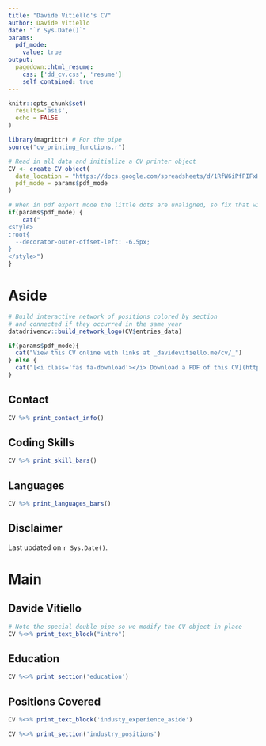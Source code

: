 ```yaml
---
title: "Davide Vitiello's CV"
author: Davide Vitiello
date: "`r Sys.Date()`"
params:
  pdf_mode:
    value: true
output:
  pagedown::html_resume:
    css: ['dd_cv.css', 'resume']
    self_contained: true
---
```


```r
knitr::opts_chunk$set(
  results='asis', 
  echo = FALSE
)

library(magrittr) # For the pipe
source("cv_printing_functions.r")

# Read in all data and initialize a CV printer object
CV <- create_CV_object(
  data_location = "https://docs.google.com/spreadsheets/d/1RfW6iPfPIFxHtlugddm7WzZYB7pxrMBej-SJEAtE-Eo",  
  pdf_mode = params$pdf_mode
)

```


```r
# When in pdf export mode the little dots are unaligned, so fix that with some conditional CSS.
if(params$pdf_mode) {
    cat("
<style>
:root{
  --decorator-outer-offset-left: -6.5px;
}
</style>")
}
```


Aside
================================================================================

```r
# Build interactive network of positions colored by section
# and connected if they occurred in the same year
datadrivencv::build_network_logo(CV$entries_data)
```


```r
if(params$pdf_mode){
  cat("View this CV online with links at _davidevitiello.me/cv/_")
} else {
  cat("[<i class='fas fa-download'></i> Download a PDF of this CV](https://github.com/Davz33/cv/davide_vitiello_cv.pdf)")
}
```

Contact {#contact}
--------------------------------------------------------------------------------

```r
CV %>% print_contact_info()
```



Coding Skills {#skills}
--------------------------------------------------------------------------------

```r
CV %>% print_skill_bars()
```

Languages {#languages}
--------------------------------------------------------------------------------

```r
CV %>% print_languages_bars()
```



Disclaimer {#disclaimer}
--------------------------------------------------------------------------------

Last updated on `r Sys.Date()`.



Main
================================================================================

Davide Vitiello {#title}
--------------------------------------------------------------------------------

```r
# Note the special double pipe so we modify the CV object in place
CV %<>% print_text_block("intro") 
```



Education {data-icon=graduation-cap data-concise=true}
--------------------------------------------------------------------------------

```r
CV %<>% print_section('education')
```



Positions Covered {data-icon=suitcase}
--------------------------------------------------------------------------------

::: aside
```r
CV %<>% print_text_block('industy_experience_aside')
```
:::

```r
CV %<>% print_section('industry_positions')
```





